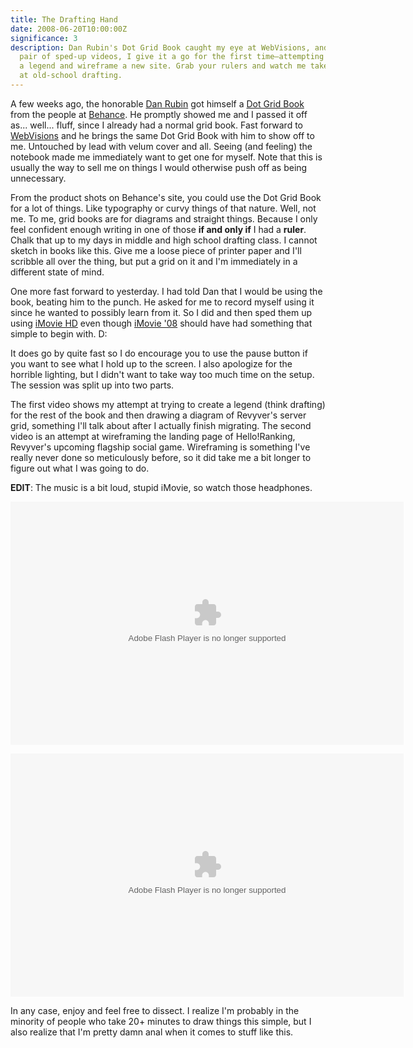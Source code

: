 ```yaml
---
title: The Drafting Hand
date: 2008-06-20T10:00:00Z
significance: 3
description: Dan Rubin's Dot Grid Book caught my eye at WebVisions, and in this
  pair of sped-up videos, I give it a go for the first time—attempting to create
  a legend and wireframe a new site. Grab your rulers and watch me take a crack
  at old-school drafting.
---
```


A few weeks ago, the honorable [Dan Rubin][1] got himself a [Dot Grid Book][2] from the people at [Behance][3]. He promptly showed me and I passed it  off as... well... fluff, since I already had a normal grid book. Fast forward to [WebVisions][4] and he brings the same Dot Grid Book with him to show off to me. Untouched by lead with velum cover and all. Seeing (and feeling) the notebook made me immediately want to get one for myself. Note that this is usually the way to sell me on things I would otherwise push off as being unnecessary.

From the product shots on Behance's site, you could use the Dot Grid Book for a lot of things. Like typography or curvy things of that nature. Well, not me. To me, grid books are for diagrams and straight things. Because I only feel confident enough writing in one of those **if and only if** I had a **ruler**. Chalk that up to my days in middle and high school drafting class. I cannot sketch in books like this. Give me a loose piece of printer paper and I'll scribble all over the thing, but put a grid on it and I'm immediately in a different state of mind.

One more fast forward to yesterday. I had told Dan that I would be using the book, beating him to the punch. He asked for me to record myself using it since he wanted to possibly learn from it. So I did and then sped them up using [iMovie HD][5] even though [iMovie '08][6] should have had something that simple to begin with. D:

It does go by quite fast so I do encourage you to use the pause button if you want to see what I hold up to the screen. I also apologize for the horrible lighting, but I didn't want to take way too much time on the setup. The session was split up into two parts.

The first video shows my attempt at trying to create a legend (think drafting) for the rest of the book and then drawing a diagram of Revyver's server grid, something I'll talk about after I actually finish migrating. The second video is an attempt at wireframing the landing page of Hello!Ranking, Revyver's upcoming flagship social game. Wireframing is something I've really never done so meticulously before, so it did take me a bit longer to figure out what I was going to do.

**EDIT**: The music is a bit loud, stupid iMovie, so watch those headphones.

<object classid="clsid:D27CDB6E-AE6D-11cf-96B8-444553540000" width="629" height="389" id="viddler_8f1c6cfc"><param name="movie" value="http://www.viddler.com/player/8f1c6cfc/" /><param name="allowScriptAccess" value="always" /><param name="allowFullScreen" value="true" /><embed src="http://www.viddler.com/player/8f1c6cfc/" width="629" height="389" type="application/x-shockwave-flash" allowScriptAccess="always" allowFullScreen="true" name="viddler_8f1c6cfc" ></embed></object>

<object classid="clsid:D27CDB6E-AE6D-11cf-96B8-444553540000" width="629" height="389" id="viddler_e0970e17"><param name="movie" value="http://www.viddler.com/player/e0970e17/" /><param name="allowScriptAccess" value="always" /><param name="allowFullScreen" value="true" /><embed src="http://www.viddler.com/player/e0970e17/" width="629" height="389" type="application/x-shockwave-flash" allowScriptAccess="always" allowFullScreen="true" name="viddler_e0970e17" ></embed></object>

In any case, enjoy and feel free to dissect. I realize I'm probably in the minority of people who take 20+ minutes to draw things this simple, but I also realize that I'm pretty damn anal when it comes to stuff like this.

[1]: http://superfluousbanter.org/
[2]: http://www.creativesoutfitter.com/Products/Dot-Grid-Book/9
[3]: http://www.creativesoutfitter.com/
[4]: http://webvisionsevent.com/
[5]: http://www.apple.com/support/downloads/imovieHD6.html
[6]: http://www.mymac.com/showarticle.php?do=something&id=2150
